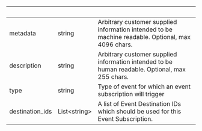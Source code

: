 | &nbsp; | &nbsp; | &nbsp; |
|---|---|---|
| metadata | string | Arbitrary customer supplied information intended to be machine readable. Optional, max 4096 chars. |
| description | string | Arbitrary customer supplied information intended to be human readable. Optional, max 255 chars. |
| type | string | Type of event for which an event subscription will trigger |
| destination_ids | List&lt;string&gt; | A list of Event Destination IDs which should be used for this Event Subscription. |